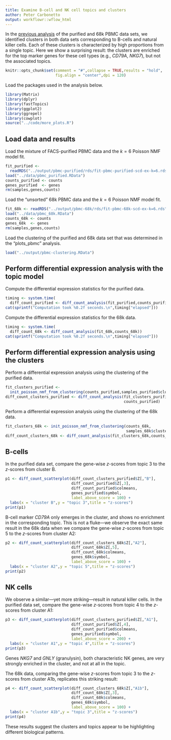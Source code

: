 ```yaml
---
title: Examine B-cell and NK cell topics and clusters
author: Peter Carbonetto
output: workflowr::wflow_html
---
```


In the [previous analysis](plots_pbmc.html) of the purified and 68k
PBMC data sets, we identified clusters in both data sets corresponding
to B-cells and natural killer cells. Each of these clusters is
characterized by high proportions from a single topic. Here we show a
surprising result: the clusters are enriched for the top marker genes
for these cell types (e.g., *CD79A*, *NKG7*), but not the associated
topics.

```r
knitr::opts_chunk$set(comment = "#",collapse = TRUE,results = "hold",
                      fig.align = "center",dpi = 120)
```

Load the packages used in the analysis below.

```r
library(Matrix)
library(dplyr)
library(fastTopics)
library(ggplot2)
library(ggrepel)
library(cowplot)
source("../code/more_plots.R")
```

Load data and results
---------------------

Load the mixture of FACS-purified PBMC data and the $k = 6$ Poisson
NMF model fit.

```r
fit_purified <-
  readRDS("../output/pbmc-purified/rds/fit-pbmc-purified-scd-ex-k=6.rds")$fit
load("../data/pbmc_purified.RData")
counts_purified <- counts
genes_purified  <- genes
rm(samples,genes,counts)
```

Load the "unsorted" 68k PBMC data and the $k = 6$ Poisson NMF model fit.

```r
fit_68k <- readRDS("../output/pbmc-68k/rds/fit-pbmc-68k-scd-ex-k=6.rds")$fit
load("../data/pbmc_68k.RData")
counts_68k <- counts
genes_68k  <- genes
rm(samples,genes,counts)
```

Load the clustering of the purified and 68k data set that was
determined in the "plots_pbmc" analysis.

```r
load("../output/pbmc-clustering.RData")
```

Perform differential expression analysis with the topic model
-------------------------------------------------------------

Compute the differential expression statistics for the purified data.

```r
timing <- system.time(
  diff_count_purified <- diff_count_analysis(fit_purified,counts_purified))
cat(sprintf("Computation took %0.2f seconds.\n",timing["elapsed"]))
```

Compute the differential expression statistics for the 68k data.

```r
timing <- system.time(
  diff_count_68k <- diff_count_analysis(fit_68k,counts_68k))
cat(sprintf("Computation took %0.2f seconds.\n",timing["elapsed"]))
```

Perform differential expression analysis using the clusters
-----------------------------------------------------------

Perform a differential expression analysis using the clustering of the
purified data.

```r
fit_clusters_purified <-
  init_poisson_nmf_from_clustering(counts_purified,samples_purified$cluster)
diff_count_clusters_purified <- diff_count_analysis(fit_clusters_purified,
                                                    counts_purified)
```

Perform a differential expression analysis using the clustering of the
68k data.

```r
fit_clusters_68k <- init_poisson_nmf_from_clustering(counts_68k,
                                                     samples_68k$cluster)
diff_count_clusters_68k <- diff_count_analysis(fit_clusters_68k,counts_68k)
```

B-cells
-------

In the purified data set, compare the gene-wise *z*-scores from topic
3 to the *z*-scores from cluster B.

```r
p1 <- diff_count_scatterplot(diff_count_clusters_purified$Z[,"B"],
                             diff_count_purified$Z[,3],
							 diff_count_purified$colmeans,
							 genes_purified$symbol,
							 label_above_score = 100) +
  labs(x = "cluster B",y = "topic 3",title = "z-scores")
print(p1)
```

B-cell marker *CD79A* only emerges in the cluster, and shows no
enrichment in the corresponding topic. This is not a fluke---we
observe the exact same result in the 68k data when we compare the
gene-wise *z*-scores from topic 5 to the *z*-scores from cluster A2:

```r
p2 <- diff_count_scatterplot(diff_count_clusters_68k$Z[,"A2"],
                             diff_count_68k$Z[,5],
							 diff_count_68k$colmeans,
							 genes_68k$symbol,
							 label_above_score = 100) +
  labs(x = "cluster A2",y = "topic 5",title = "z-scores")
print(p2)
```

NK cells
--------

We observe a similar---yet more striking---result in natural killer
cells. In the purified data set, compare the gene-wise *z*-scores from
topic 4 to the *z*-scores from cluster A1:

```r
p3 <- diff_count_scatterplot(diff_count_clusters_purified$Z[,"A1"],
                             diff_count_purified$Z[,4],
							 diff_count_purified$colmeans,
							 genes_purified$symbol,
							 label_above_score = 200) +
  labs(x = "cluster A1",y = "topic 4",title = "z-scores")
print(p3)
```

Genes *NKG7* and *GNLY* (granulysin), both characteristic NK genes,
are very strongly enriched in the cluster, and not at all in the
topic.

The 68k data, comparing the gene-wise *z*-scores from topic 3 to the
*z*-scores from cluster A1b, replicates this striking result:

```r
p4 <- diff_count_scatterplot(diff_count_clusters_68k$Z[,"A1b"],
                             diff_count_68k$Z[,3],
							 diff_count_68k$colmeans,
							 genes_68k$symbol,
							 label_above_score = 100) +
  labs(x = "cluster A1b",y = "topic 3",title = "z-scores")
print(p4)
```

These results suggest the clusters and topics appear to be
highlighting different biological patterns.
